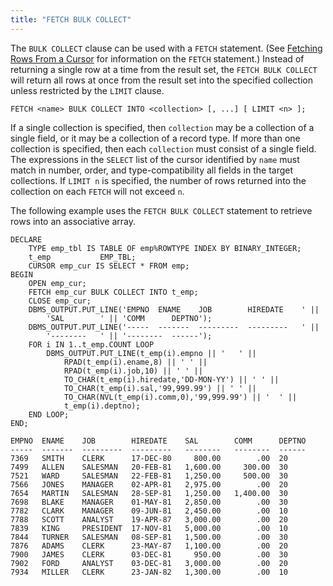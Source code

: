 ```yaml
---
title: "FETCH BULK COLLECT"
---
```


<div id="fetch_bulk_collect" class="registered_link"></div>

The `BULK COLLECT` clause can be used with a `FETCH` statement. (See [Fetching Rows From a Cursor](../../08_static_cursors/#fetching_rows_from_a_cursor) for information on the `FETCH` statement.) Instead of returning a single row at a time from the result set, the `FETCH BULK COLLECT` will return all rows at once from the result set into the specified collection unless restricted by the `LIMIT` clause.

```text
FETCH <name> BULK COLLECT INTO <collection> [, ...] [ LIMIT <n> ];
```

If a single collection is specified, then `collection` may be a collection of a single field, or it may be a collection of a record type. If more than one collection is specified, then each `collection` must consist of a single field. The expressions in the `SELECT` list of the cursor identified by `name` must match in number, order, and type-compatibility all fields in the target collections. If `LIMIT n` is specified, the number of rows returned into the collection on each `FETCH` will not exceed `n`.

The following example uses the `FETCH BULK COLLECT` statement to retrieve rows into an associative array.

```text
DECLARE
    TYPE emp_tbl IS TABLE OF emp%ROWTYPE INDEX BY BINARY_INTEGER;
    t_emp           EMP_TBL;
    CURSOR emp_cur IS SELECT * FROM emp;
BEGIN
    OPEN emp_cur;
    FETCH emp_cur BULK COLLECT INTO t_emp;
    CLOSE emp_cur;
    DBMS_OUTPUT.PUT_LINE('EMPNO  ENAME    JOB        HIREDATE    ' ||
        'SAL        ' || 'COMM      DEPTNO');
    DBMS_OUTPUT.PUT_LINE('-----  -------  ---------  ---------   ' ||
        '--------   ' || '--------  ------');
    FOR i IN 1..t_emp.COUNT LOOP
        DBMS_OUTPUT.PUT_LINE(t_emp(i).empno || '   ' ||
            RPAD(t_emp(i).ename,8) || ' ' ||
            RPAD(t_emp(i).job,10) || ' ' ||
            TO_CHAR(t_emp(i).hiredate,'DD-MON-YY') || ' ' ||
            TO_CHAR(t_emp(i).sal,'99,999.99') || ' ' ||
            TO_CHAR(NVL(t_emp(i).comm,0),'99,999.99') || '  ' ||
            t_emp(i).deptno);
    END LOOP;
END;

EMPNO  ENAME    JOB        HIREDATE    SAL        COMM      DEPTNO
-----  -------  ---------  ---------   --------   --------  ------
7369   SMITH    CLERK      17-DEC-80     800.00        .00  20
7499   ALLEN    SALESMAN   20-FEB-81   1,600.00     300.00  30
7521   WARD     SALESMAN   22-FEB-81   1,250.00     500.00  30
7566   JONES    MANAGER    02-APR-81   2,975.00        .00  20
7654   MARTIN   SALESMAN   28-SEP-81   1,250.00   1,400.00  30
7698   BLAKE    MANAGER    01-MAY-81   2,850.00        .00  30
7782   CLARK    MANAGER    09-JUN-81   2,450.00        .00  10
7788   SCOTT    ANALYST    19-APR-87   3,000.00        .00  20
7839   KING     PRESIDENT  17-NOV-81   5,000.00        .00  10
7844   TURNER   SALESMAN   08-SEP-81   1,500.00        .00  30
7876   ADAMS    CLERK      23-MAY-87   1,100.00        .00  20
7900   JAMES    CLERK      03-DEC-81     950.00        .00  30
7902   FORD     ANALYST    03-DEC-81   3,000.00        .00  20
7934   MILLER   CLERK      23-JAN-82   1,300.00        .00  10
```

